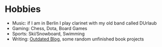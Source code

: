# Hobbies

- Music: if I am in Berlin I play clarinet with my old band called DUrlaub
- Gaming: Chess, Dota, Board Games
- Sports: Ski/Snowboard, Swimming
- Writing: [Outdated Blog](https://uzuzjmd.blogspot.com/), some random unfinished book projects

